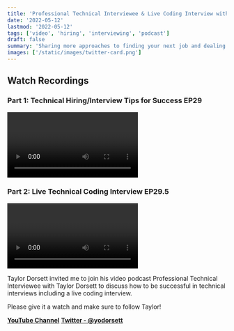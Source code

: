 ```yaml
---
title: 'Professional Technical Interviewee & Live Coding Interview with Taylor Dorsett EP29'
date: '2022-05-12'
lastmod: '2022-05-12'
tags: ['video', 'hiring', 'interviewing', 'podcast']
draft: false
summary: 'Sharing more approaches to finding your next job and dealing with technical interviews. Includes a live coding interview.'
images: ['/static/images/twitter-card.png']
---
```


## Watch Recordings

### Part 1: Technical Hiring/Interview Tips for Success EP29

<Video
  title="Professional Technical Interviewee with Taylor Dorsett EP29"
  url="https://www.youtube.com/embed/f5gmp_NEEhc?si=-dHGt6KgXrZjRHy5"
/>

### Part 2: Live Technical Coding Interview EP29.5

<Video
  title="Live Technical Coding Interview with Taylor Dorsett EP29.5"
  url="https://www.youtube.com/embed/49acMZ7v1l8?si=wYIj5SL5u_--cg-5"
/>

Taylor Dorsett invited me to join his video podcast Professional Technical Interviewee with Taylor Dorsett to discuss how to be successful in technical interviews including a live coding interview.

Please give it a watch and make sure to follow Taylor!

**<a target="_blank" href="https://www.youtube.com/@TaylorDorsett">YouTube Channel</a>**
**<a target="_blank" href="https://www.twitter.com/yodorsett">Twitter - @yodorsett</a>**
